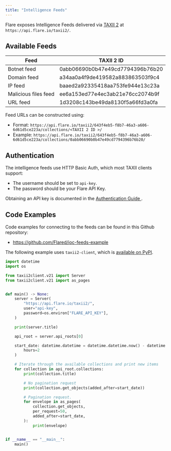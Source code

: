 ```yaml
---
title: "Intelligence Feeds"
---
```


Flare exposes Intelligence Feeds delivered via
[TAXII 2](https://oasis-open.github.io/cti-documentation/taxii/intro.html)
at `https://api.flare.io/taxii2/`.

## Available Feeds

| Feed | TAXII 2 ID |
| ---- | ---------- |
| Botnet feed | 0abb06690b0b47e49cd7794396b76b20 |
| Domain feed | a34aa0a4f9de419582a883863503f9c4 |
| IP feed | baaed2a92335418aa753fe944e13c23a |
| Malicious files feed | ee6a153ed77e4ec3ab21e76cc2074b9f |
| URL feed | 1d3208c143be49da8130f5a66fd3a0fa |

Feed URLs can be constructed using:
- Format: `https://api.flare.io/taxii2/643f4eb5-f8b7-46a3-a606-6d61d5ce223a/collections/<TAXII 2 ID >/`
- Example: `https://api.flare.io/taxii2/643f4eb5-f8b7-46a3-a606-6d61d5ce223a/collections/0abb06690b0b47e49cd7794396b76b20/`

## Authentication

The intelligence feeds use HTTP Basic Auth, which most TAXII clients support:
- The username should be set to `api-key`.
- The password should be your Flare API Key.

Obtaining an API key is documented in the
[Authentication Guide <Icon icon="book" size={16} />](/concepts/authentication).

## Code Examples

Code examples for connecting to the feeds can be found in this Github repository:
- https://github.com/Flared/ioc-feeds-example

The following example uses `taxii2-client`, which is
[available on PyPI](https://pypi.org/project/taxii2-client/).

```python
import datetime
import os

from taxii2client.v21 import Server
from taxii2client.v21 import as_pages


def main() -> None:
    server = Server(
        "https://api.flare.io/taxii2/",
        user="api-key",
        password=os.environ["FLARE_API_KEY"],
    )

    print(server.title)

    api_root = server.api_roots[0]

    start_date: datetime.datetime = datetime.datetime.now() - datetime.timedelta(
        hours=2
    )

    # Iterate through the available collections and print new items
    for collection in api_root.collections:
        print(collection.title)

        # No pagination request
        print(collection.get_objects(added_after=start_date))

        # Pagination request.
        for envelope in as_pages(
            collection.get_objects,
            per_request=50,
            added_after=start_date,
        ):
            print(envelope)


if __name__ == "__main__":
    main()
```
